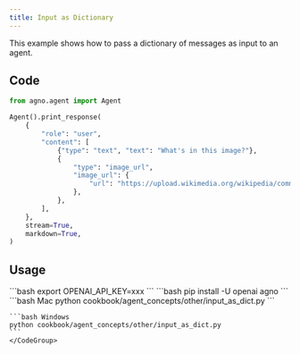 ```yaml
---
title: Input as Dictionary
---
```


This example shows how to pass a dictionary of messages as input to an agent.

## Code

```python cookbook/agent_concepts/other/input_as_dict.py
from agno.agent import Agent

Agent().print_response(
    {
        "role": "user",
        "content": [
            {"type": "text", "text": "What's in this image?"},
            {
                "type": "image_url",
                "image_url": {
                    "url": "https://upload.wikimedia.org/wikipedia/commons/thumb/d/dd/Gfp-wisconsin-madison-the-nature-boardwalk.jpg/2560px-Gfp-wisconsin-madison-the-nature-boardwalk.jpg",
                },
            },
        ],
    },
    stream=True,
    markdown=True,
)
```

## Usage

<Steps>
  <Snippet file="create-venv-step.mdx" />

  <Step title="Set your API key">
    ```bash
    export OPENAI_API_KEY=xxx
    ```
  </Step>

  <Step title="Install libraries">
    ```bash
    pip install -U openai agno
    ```
  </Step>

  <Step title="Run Agent">
    <CodeGroup>
    ```bash Mac
    python cookbook/agent_concepts/other/input_as_dict.py
    ```

    ```bash Windows
    python cookbook/agent_concepts/other/input_as_dict.py
    ```
    </CodeGroup>
  </Step>
</Steps> 